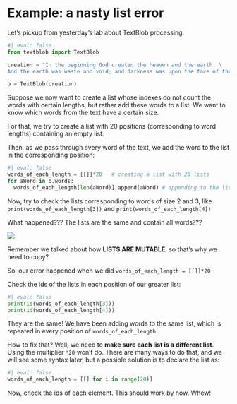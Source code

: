 # Example: a nasty list error

Let's pickup from yesterday's lab about TextBlob processing.

```python
#| eval: false
from textblob import TextBlob

creation = "In the beginning God created the heaven and the earth. \
And the earth was waste and void; and darkness was upon the face of the deep: and the spirit of God moved upon the face of the waters."

b = TextBlob(creation)
```

Suppose we now want to create a list whose indexes do not count the words with certain lengths, but rather add these words to a list. We want to know which words from the text have a certain size.

For that, we try to create a list with 20 positions (corresponding to word lengths) containing an empty list.

Then, as we pass through every word of the text, we add the word to the list in the corresponding position:

```python
#| eval: false
words_of_each_length = [[]]*20   # creating a list with 20 lists
for aWord in b.words:
  words_of_each_length[len(aWord)].append(aWord) # appending to the list in the corresponding position according to length
```

Now, try to check the lists corresponding to words of size 2 and 3, like `print(words_of_each_length[3])` and `print(words_of_each_length[4])`

What happened??? The lists are the same and contain all words???

![](/img/nastyerror.PNG)

Remember we talked about how **LISTS ARE MUTABLE**, so that's why we need to copy?

So, our error happened when we did `words_of_each_length = [[]]*20`

Check the ids of the lists in each position of our greater list:

```python
#| eval: false
print(id(words_of_each_length[3]))
print(id(words_of_each_length[4]))
```

They are the same! We have been adding words to the same list, which is repeated in every position of `words_of_each_length`.

How to fix that? Well, we need to **make sure each list is a different list**. Using the multiplier `*20` won't do. There are many ways to do that, and we will see some syntax later, but a possible solution is to declare the list as:

```python
#| eval: false
words_of_each_length = [[] for i in range(20)]
```

Now, check the ids of each element. This should work by now. Whew!